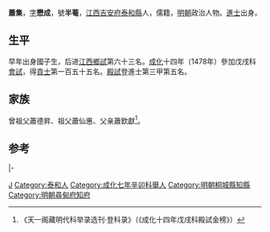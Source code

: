 {{明清人物信息框
| 姓名 = 蕭集
| 圖片名稱=  
| 圖片大小 = 220px
| 圖片說明 =  
| 最高職務 = 尋甸太守
| 國家 = 大明
| 爵位 =
| 籍貫 = [[江西|江西]][[吉安府|吉安府]][[泰和縣|泰和縣]]
| 字號 =  
| 諡號 = 
| 出生日期 = 年三十七，七月二十一日生
| 出生地點 =
| 逝世日期 = ？年？月？日 
| 逝世地點 = 
| 府邸 =
| 墓葬 = 
| 配偶 = 嚴氏 
| 親屬 = 曾祖蕭德昇、祖蕭仙惠、父蕭欽獻、母趙氏
| 出身 = 
* 成化十四年戊戌科出身
| 經歷 = 
| 著作 =  
*
*
*
}}
'''蕭集'''，[[表字|字]]'''懋成'''，號'''半菴'''，[[江西|江西]][[吉安府|吉安府]][[泰和縣|泰和縣]]人，儒籍，[[明朝|明朝]]政治人物。[[進士|進士]]出身。

== 生平 ==
早年出身國子生，后进[[江西|江西]][[鄉試|鄉試]]第六十三名。[[成化|成化]]十四年（1478年）參加戊戌科[[會試|會試]]，得[[貢士|貢士]]第一百五十五名。[[殿試|殿試]]登進士第三甲第五名。

== 家族 ==
曾祖父蕭德昇、祖父蕭仙惠、父亲蕭欽獻<ref>《天一阁藏明代科举录选刊·登科录》（《成化十四年戊戌科殿試金榜》）</ref>。

==参考==
{{reflist}}

{{start box}}
{{s-off}}
{{s-before|[[楊縉|楊縉]]}}
{{s-title|明朝桐城縣知縣|成化年間}}
{{s-after|[[陳勉_(舉人)|陳勉]]}}
|-
{{s-before|[[萬本|萬本]]}}
{{s-title|明朝尋甸府知府|弘治年間}}
{{s-after|[[王家慶|王家慶]]}}
{{end box}}

{{成化十四年戊戌科殿試金榜}}
{{明朝人物小作品}}
{{Authority control}}

{{DEFAULTSORT:}}
[[Category:萧姓|J]]
[[Category:泰和人|Category:泰和人]]
[[Category:成化七年辛卯科舉人|Category:成化七年辛卯科舉人]]
[[Category:明朝桐城縣知縣|Category:明朝桐城縣知縣]]
[[Category:明朝尋甸府知府|Category:明朝尋甸府知府]]